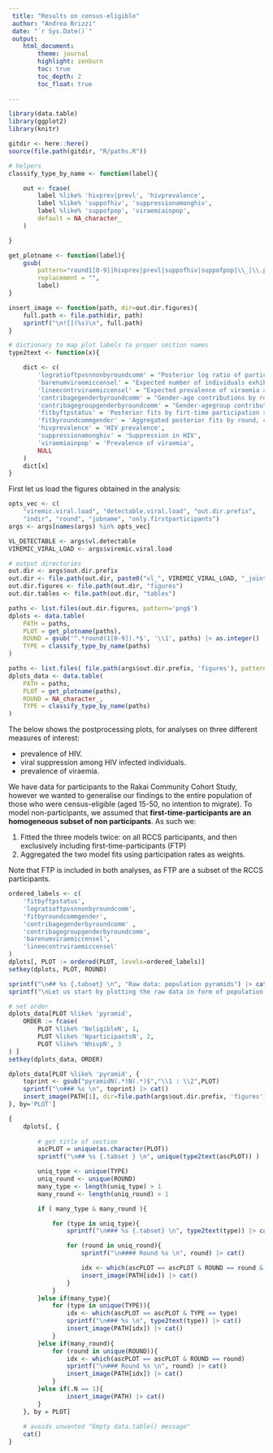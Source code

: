 ```yaml
---
 title: "Results on census-eligible"
 author: "Andrea Brizzi"
 date: "`r Sys.Date()`"
 output: 
    html_document:
        theme: journal
        highlight: zenburn
        toc: true
        toc_depth: 2
        toc_float: true
 
---
```


```r

library(data.table)
library(ggplot2)
library(knitr)

gitdir <- here::here()
source(file.path(gitdir, "R/paths.R"))

# helpers
classify_type_by_name <- function(label){

    out <- fcase(
        label %like% 'hivprev|prevl', 'hivprevalence',
        label %like% 'suppofhiv', 'suppressionamonghiv',
        label %like% 'suppofpop', 'viraemiainpop',
        default = NA_character_
    )

}

get_plotname <- function(label){
    gsub(
        pattern="round1[0-9]|hivprev|prevl|suppofhiv|suppofpop|\\_|\\.png$|\\.pdf$",
        replacement = "",
        label)
}

insert_image <- function(path, dir=out.dir.figures){
    full.path <- file.path(dir, path)
    sprintf("\n![](%s)\n", full.path)
}

# dictionary to map plot labels to proper section names 
type2text <- function(x){

    dict <- c(
        'logratioftpvsnnonbyroundcomm' = "Posterior log ratio of participants vs first-time participants", 
        'barenumviraemiccensel' = "Expected number of individuals exhibiting viraemia among census-eligible",
        'lineecontrviraemiccensel' = "Expected prevalence of viraemia among census-eligible",
        'contribagegenderbyroundcomm' = "Gender-age contributions by round and community",
        'contribagegroupgenderbyroundcomm' = "Gender-agegroup contributions by round and community",
        'fitbyftpstatus' = 'Posterior fits by firt-time participation status',
        'fitbyroundcommgender' = 'Aggregated posterior fits by round, community type and gender',
        'hivprevalence' = 'HIV prevalence',
        'suppressionamonghiv' = 'Suppression in HIV',
        'viraemiainpop' = 'Prevalence of viraemia',
        NULL
    )
    dict[x]
}
```

First let us load the figures obtained in the analysis: 

```r
opts_vec <- c(
    "viremic.viral.load", "detectable.viral.load", "out.dir.prefix", 
    "indir", "round", "jobname", "only.firstparticipants")
args <- args[names(args) %in% opts_vec]

VL_DETECTABLE <- args$vl.detectable
VIREMIC_VIRAL_LOAD <- args$viremic.viral.load

# output directories
out.dir <- args$out.dir.prefix
out.dir <- file.path(out.dir, paste0("vl_", VIREMIC_VIRAL_LOAD, "_joint"))
out.dir.figures <- file.path(out.dir, "figures")
out.dir.tables <- file.path(out.dir, "tables")

paths <- list.files(out.dir.figures, pattern='png$')
dplots <- data.table(
    PATH = paths, 
    PLOT = get_plotname(paths),
    ROUND = gsub('^.*round(1[0-9]).*$', '\\1', paths) |> as.integer() |> suppressWarnings(), 
    TYPE = classify_type_by_name(paths)
)

paths <- list.files( file.path(args$out.dir.prefix, 'figures'), pattern='png$')
dplots_data <- data.table(
    PATH = paths,
    PLOT = get_plotname(paths),
    ROUND = NA_character_,
    TYPE = classify_type_by_name(paths)
)
```

The below shows the postprocessing plots, for analyses on three different measures of interest:

- prevalence of HIV.
- viral suppression among HIV infected individuals.
- prevalence of viraemia.

We have data for participants to the Rakai Community Cohort Study, however we wanted to generalise our findings to the entire population of those who were census-eligible (aged 15-50, no intention to migrate).
To model non-participants, we assumed that **first-time-participants are an homogeneous subset of non participants**.
As such we: 

1. Fitted the three models twice: on all RCCS participants, and then exclusively including first-time-participants (FTP)
2. Aggregated the two model fits using participation rates as weights.

Note that FTP is included in both analyses, as FTP are a subset of the RCCS participants.

```r
ordered_labels <- c( 
    'fitbyftpstatus',
    'logratioftpvsnnonbyroundcomm',
    'fitbyroundcommgender',
    'contribagegenderbyroundcomm' ,
    'contribagegroupgenderbyroundcomm',
    'barenumviraemiccensel',
    'lineecontrviraemiccensel'
)
dplots[, PLOT := ordered(PLOT, levels=ordered_labels)]
setkey(dplots, PLOT, ROUND)
```


```r

sprintf("\n## %s {.tabset} \n", "Raw data: population pyramids") |> cat()
sprintf("\nLet us start by plotting the raw data in form of population pyramids.\n") |> cat()

# set order 
dplots_data[PLOT %like% 'pyramid', 
    ORDER := fcase(
        PLOT %like% 'NeligibleN', 1,
        PLOT %like% 'NparticipantsN', 2,
        PLOT %like% 'NhivpN', 3
) ]
setkey(dplots_data, ORDER)

dplots_data[PLOT %like% 'pyramid', {
    toprint <- gsub("pyramidN(.*)N(.*)$","\\1 : \\2",PLOT)
    sprintf("\n### %s \n", toprint) |> cat()
    insert_image(PATH[1], dir=file.path(args$out.dir.prefix, 'figures')) |> cat()
}, by='PLOT']

```

```r
{
    dplots[, {
        
        # get title of section
        ascPLOT = unique(as.character(PLOT))
        sprintf("\n## %s {.tabset } \n", unique(type2text(ascPLOT)) ) |> cat()

        uniq_type <- unique(TYPE)
        uniq_round <- unique(ROUND)
        many_type <- length(uniq_type) > 1
        many_round <- length(uniq_round) > 1

        if ( many_type & many_round ){

            for (type in uniq_type){
                sprintf("\n### %s {.tabset} \n", type2text(type)) |> cat()

                for (round in uniq_round){
                    sprintf("\n#### Round %s \n", round) |> cat()

                    idx <- which(ascPLOT == ascPLOT & ROUND == round & TYPE == type)
                    insert_image(PATH[idx]) |> cat()
                }
            }
        }else if(many_type){
            for (type in unique(TYPE)){
                idx <- which(ascPLOT == ascPLOT & TYPE == type)
                sprintf("\n### %s \n", type2text(type)) |> cat()
                insert_image(PATH[idx]) |> cat()
            }
        }else if(many_round){
            for (round in unique(ROUND)){
                idx <- which(ascPLOT == ascPLOT & ROUND == round)
                sprintf("\n### Round %s \n", round) |> cat()
                insert_image(PATH[idx]) |> cat()
            }
        }else if(.N == 1){
                insert_image(PATH) |> cat()
        }
    }, by = PLOT] 
    
    # avoids unwanted "Empty data.table() message"
    cat()
}
```


